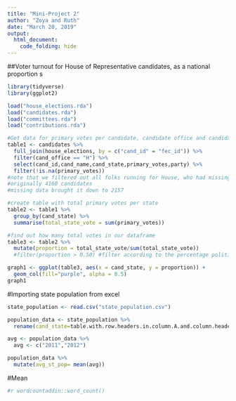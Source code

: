 ```yaml
---
title: "Mini-Project 2"
author: "Zoya and Ruth"
date: "March 20, 2019"
output:
  html_document:
    code_folding: hide
---
```


##Voter turnout for House of Representative candidates, as a national proportion
s
```r
library(tidyverse)
library(ggplot2)
```

```r
load("house_elections.rda")
load("candidates.rda")
load("committees.rda")
load("contributions.rda")
```

```r

#Get data for primary votes per candidate, candidate office and candidate state in one table
table1 <- candidates %>%
  full_join(house_elections, by = c("cand_id" = "fec_id")) %>%
  filter(cand_office == "H") %>%
  select(cand_id,cand_name,cand_state,primary_votes,party) %>%
  filter(!is.na(primary_votes))
#note that we filtered out all folks running for House, who had missing data for primary votes
#originally 4160 candidates
#missing data brought it down to 2157
```

```r
#create table with total primary votes per state
table2 <- table1 %>%
  group_by(cand_state) %>%
  summarise(total_state_vote = sum(primary_votes))
```

```r
#find out how many total votes in our dataframe
table3 <- table2 %>% 
  mutate(proportion = total_state_vote/sum(total_state_vote))
  #filter(proportion > 0.50) #filter according to the percentage political scientists consider good voter turnout
```

```r
graph1 <- ggplot(table3, aes(x = cand_state, y = proportion)) +
  geom_col(fill="purple", alpha = 0.5) 
graph1
```


#Importing state population from excel
```r
state_population <- read.csv("state_population.csv")
```


```r
population_data <- state_population %>%
  rename(cand_state=table.with.row.headers.in.column.A.and.column.headers.in.rows.3.through.4...leading.dots.indicate.sub.parts., "2011"= X, "2012"=X.1)

avg <- population_data %>%
  avg <- c("2011","2012")

population_data %>%
  mutate(avg_st_pop= mean(avg))
```
#Mean
```r
#r wordcountaddin::word_count()
```

